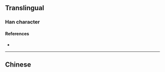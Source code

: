 {{also|囈}}
{{character info/new}}
==Translingual==

===Han character===
{{Han char|rn=30|rad=口|as=04|sn=7|four=|canj=RTN|ids=⿰口艺}}

====References====
* {{Han ref|kx=0181.191|hdz=10585.090|uh=5453|ud=21587}}

----

==Chinese==
{{zh-see|囈}}